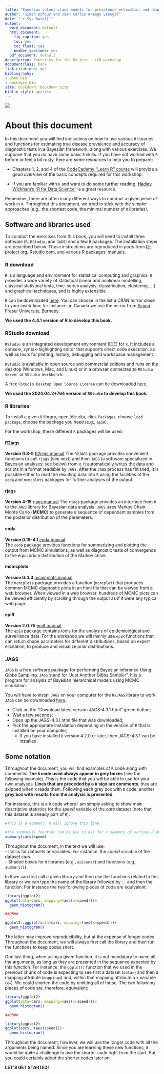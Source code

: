 ```yaml
--- 
title: "Bayesian latent class models for prevalence estimation and diagnostic test evaluation"
author: "Simon Dufour and Juan Carlos Arango Sabogal"
date: "`r Sys.Date()`"
output:
  word_document: default
  html_document: 
    fig_caption: yes
    toc: yes
    toc_float: yes
    number_sections: yes
  pdf_document: default
description: Exercises for the Dx test - LCM workshop 
documentclass: book
link-citations: yes
bibliography:
- book.bib
- packages.bib
site: bookdown::bookdown_site
biblio-style: apalike
---
```


![](Figures\Main_pic.jpg) 

# About this document
In this document you will find indications on how to use various `R` libraries and functions for estimating true disease prevalence and accuracy of diagnostic tests in a Bayesian framework, along with various exercises. We suppose that you do have some basic `R` skills. If you have not worked with `R` before or feel a bit rusty, here are some resources to help you to prepare:  
  
- Chapters 1, 2, and 4 of the [CodeCademy "Learn R" course](https://www.codecademy.com/learn/learn-r) will provide a good overview of the basic concepts required for this workshop.  
  
- If you are familiar with `R` and want to do some further reading, [Hadley Wickham's "R for Data Science"](https://r4ds.had.co.nz/) is a great resource.  
  
Remember, there are often many different ways to conduct a given piece of work in `R`. Throughout this document, we tried to stick with the simpler approaches (e.g., the shortest code, the minimal number of `R` libraries). 
   
## Software and libraries used  

To conduct the exercises from this book, you will need to install three software (`R`, `RStudio`, and `JAGS`) and a few `R` packages. The installation steps are described below. These instructions are reproduced in parts from [R-project.org](https://www.r-project.org/), [Rstudio.com](https://posit.co/downloads/), and various R packages’ manuals.     
  
### R download  

`R` is a language and environment for statistical computing and graphics. `R` provides a wide variety of statistical (linear and nonlinear modelling, classical statistical tests, time-series analysis, classification, clustering, …) and graphical techniques, and is highly extensible.  
  
`R` can be downloaded [here](https://cran.r-project.org/mirrors.html). You can choose in the list a CRAN mirror close to your institution; for instance, in Canada we use the mirror from [Simon Fraser University, Burnaby](https://mirror.rcg.sfu.ca/mirror/CRAN/).  
  
**We used the 4.4.1 version of R to develop this book.**  
  
### RStudio download  

`RStudio` is an integrated development environment (IDE) for `R`. It includes a console, syntax-highlighting editor that supports direct code execution, as well as tools for plotting, history, debugging and workspace management.  
  
`RStudio` is available in open source and commercial editions and runs on the desktop (Windows, Mac, and Linux) or in a browser connected to `RStudio Server` or `RStudio Workbench`.  
  
A free `RStudio Desktop Open Source License` can be downloaded [here](https://www.rstudio.com/products/rstudio/download/).  
  
**We used the 2024.04.2+764 version of `RStudio` to develop this book.**  
  
### R libraries  

To install a given `R` library, open `RStudio`, click `Packages`, choose `load package`, choose the package you need (e.g., `epiR`).  
  
For the workshop, these different `R` packages will be used:  
  
#### R2jags 
**Version 0.8-5** [R2jags manual](chrome-extension://efaidnbmnnnibpcajpcglclefindmkaj/https://cran.r-project.org/web/packages/R2jags/R2jags.pdf)
The `R2JAGS` package provides convenient functions to call `rjags` (see next) and then `JAGS` (a software specialized in Bayesian analyses; see below) from `R`. It automatically writes the data and scripts in a format readable by `JAGS`. After the `JAGS` process has finished, it is possible either to read the resulting data into `R` using the facilities of the `coda` and `mcmcplots` packages for further analyses of the output.  
  
#### rjags  
**Version 4-15** [rjags manual](chrome-extension://efaidnbmnnnibpcajpcglclefindmkaj/https:/cran.r-project.org/web/packages/rjags/rjags.pdf) 
The `rjags` package provides an interface from `R` to the `JAGS` library for Bayesian data analysis. `JAGS` uses Markov Chain Monte Carlo (**MCMC**) to generate a sequence of dependent samples from the posterior distribution of the parameters.  
  
#### coda 
**Version 0.19-4.1** [coda manual](https://cran.r-project.org/web/packages/coda/coda.pdf)  
The `coda` package provides functions for summarizing and plotting the output from MCMC simulations, as well as diagnostic tests of convergence to the equilibrium distribution of the Markov chain.  
  
#### mcmcplots  
**Version 0.4.3** [mcmcplots manual](https://cran.r-project.org/web/packages/mcmcplots/mcmcplots.pdf)  
The `mcmcplots` package provides a function (`mcmcplot`) that produces common MCMC diagnostic plots in an html file that can be viewed from a web browser. When viewed in a web browser, hundreds of MCMC plots can be viewed efficiently by scrolling through the output as if it were any typical web page.  
  
#### epiR  
**Version 2.0.75** [epiR manual](https://cran.r-project.org/web/packages/epiR/epiR.pdf)  
The `epiR` package contains tools for the analysis of epidemiological and surveillance data. For the workshop we will mainly use `epiR` functions that can return shape parameters for different distributions, based on expert elicitation, to produce and visualize prior distributions.  
  
### JAGS  
`JAGS` is a free software package for performing Bayesian inference Using Gibbs Sampling. `JAGS` stand for “Just Another Gibbs Sampler”. It is a program for analysis of Bayesian hierarchical models using MCMC simulation.  
  
You will have to install `JAGS` on your computer for the `R2JAGS` library to work. `JAGS` can be downloaded [here](https://sourceforge.net/projects/mcmc-jags/files/).  
  
-	Click on the “Download latest version JAGS-4.3.1.html” green button;  
-	Wait a few seconds;  
-	Open up the JAGS-4.3.1.html file that was downloaded;  
-	Pick the appropriate installation depending on the version of `R` that is installed on your computer;  
    -	If you have installed `R` version 4.2.0 or later, then JAGS-4.3.1 can be installed.  
  
## Some notation

Throughout the document,  you will find examples of `R` code along with comments. **The `R` code used always appear in grey boxes** (see the following example). This is the code that you will be able to use for your own analyses. **Lines that are preceded by a # sign are comments**, they are skipped when `R` reads them. Following each grey box with `R` code, another **grey box with results from the analysis is presented**.  
  
For instance, this is a `R` code where I am simply asking to show main descriptive statistics for the *speed* variable of the *cars* dataset (note that this dataset is already part of `R`).
```r
#This is a comment. R will ignore this line

#The summary() function can be use to ask for a summary of various R objects. For a variable (here the variable speed), it shows descriptive statistics.
summary(cars$speed)
```
  
Throughout the document, in the text we will use:  
- Italics for datasets or variables. For instance, the *speed* variable of the dataset *cars*.  
- Shaded boxes for `R` libraries (e.g., `episensr`) and functions (e.g., `summary()`).  
  
In `R` we can first call a given library and then use the functions related to this library or we can type the name of the library followed by `::` and then the function. For instance the two following pieces of code are equivalent:
```r
library(ggplot2)
ggplot(data=cars, mapping=(aes(x=speed)))+
  geom_histogram()

##OR##

ggplot2::ggplot(data=cars, mapping=(aes(x=speed)))+
  geom_histogram()
```
  
The latter may improve reproducibility, but at the expense of longer codes. Throughout the document, we will always first call the library and then run the functions to keep codes short. 

One last thing, when using a given function, it is not mandatory to name all the arguments, as long as they are presented in the sequence expected by this function. For instance, the `ggplot()` function that we used in the previous chunk of code is expecting to see first a dataset (`data=`) and then a mapping attribute (`mapping=`) and, within that mapping attribute a x variable (`x=`). We could shorten the code by omitting all of these. The two following pieces of code are, therefore, equivalent: 
```r
library(ggplot2)
ggplot(data=cars, mapping=(aes(x=speed)))+
  geom_histogram()

##OR##  

library(ggplot2)
ggplot(cars, (aes(speed)))+
  geom_histogram()
```
  
Throughout the document, however, we will use the longer code with all the arguments being named. Since you are learning these new functions, it would be quite a challenge to use the shorter code right from the start. But you could certainly adopt the shorter codes later on.
  
**LET'S GET STARTED!**
